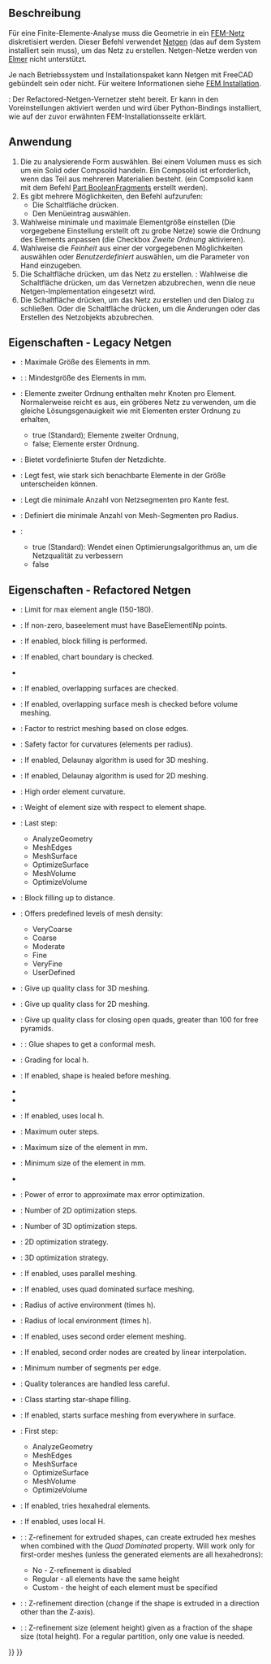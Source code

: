 <languages/>

{{Docnav/de
|[[FEM_ConstantVacuumPermittivity/de|ElektrischeFeldkonstante]]
|[[FEM_MeshGmshFromShape/de|NetzGmshAusForm]]
|[[FEM_Workbench/de|FEM]]
|IconL=FEM_ConstantVacuumPermittivity.svg
|IconR=FEM_MeshGmshFromShape.svg
|IconC=Workbench_FEM.svg
}}

{{GuiCommandContainer|
{{GuiCommand/de
|Name=FEM MeshNetgenFromShape
|Name/de=FEM NetzNetgenAusForm
|MenuLocation=Netz → FEM Mesh From Shape by Netgen
|Workbenches=[[FEM_Workbench/de|FEM]]
|SeeAlso=[[FEM_tutorial/de|FEM Anleitung]]
}}
{{GuiCommandFemInfo/de
|Solvers=CalculiX, Mystran, Z88
}}
}}

<span id="Description"></span>
==Beschreibung==

Für eine Finite-Elemente-Analyse muss die Geometrie in ein [[FEM_Mesh/de|FEM-Netz]] diskretisiert werden. Dieser Befehl verwendet [https://www.ngsolve.org/ Netgen] (das auf dem System installiert sein muss), um das Netz zu erstellen. Netgen-Netze werden von [[FEM_SolverElmer/de|Elmer]] nicht unterstützt.

Je nach Betriebssystem und Installationspaket kann Netgen mit FreeCAD gebündelt sein oder nicht. Für weitere Informationen siehe [[FEM_Install/de#Netgen|FEM Installation]].

{{Version/de|1.0}}: Der Refactored-Netgen-Vernetzer steht bereit. Er kann in den Voreinstellungen aktiviert werden und wird über Python-Bindings installiert, wie auf der zuvor erwähnten FEM-Installationsseite erklärt.

<span id="Usage"></span>
==Anwendung==

# Die zu analysierende Form auswählen. Bei einem Volumen muss es sich um ein Solid oder Compsolid handeln. Ein Compsolid ist erforderlich, wenn das Teil aus mehreren Materialien besteht. (ein Compsolid kann mit dem Befehl [[Part_BooleanFragments/de|Part BooleanFragments]] erstellt werden).
# Es gibt mehrere Möglichkeiten, den Befehl aufzurufen:
#* Die Schaltfläche {{Button|[[Image:FEM_MeshNetgenFromShape.svg|16px]] [[FEM_MeshNetgenFromShape/de|FEM Netz aus Form - Netgen]]}} drücken.
#* Den Menüeintrag {{MenuCommand|Mesh → [[Image:FEM_MeshGmshFromShape.svg|16px]] FEM-Netz aus Form - Netgen}} auswählen.
# Wahlweise minimale und maximale Elementgröße einstellen (Die vorgegebene Einstellung erstellt oft zu grobe Netze) sowie die Ordnung des Elements anpassen (die Checkbox ''Zweite Ordnung'' aktivieren).
# Wahlweise die ''Feinheit'' aus einer der vorgegebenen Möglichkeiten auswählen oder ''Benutzerdefiniert'' auswählen, um die Parameter von Hand einzugeben.
# Die Schaltfläche {{Button|Anwenden}} drücken, um das Netz zu erstellen. {{Version/de|1.0}}: Wahlweise die Schaltfläche {{Button|Abbrechen}} drücken, um das Vernetzen abzubrechen, wenn die neue Netgen-Implementation eingesetzt wird. 
# Die Schaltfläche {{Button|OK}} drücken, um das Netz zu erstellen und den Dialog zu schließen. Oder die Schaltfläche {{Button|Abbrechen}} drücken, um die Änderungen oder das Erstellen des Netzobjekts abzubrechen.

<span id="Properties_-_Legacy_Netgen"></span>
==Eigenschaften - Legacy Netgen==

* {{PropertyData|Max. Größe}}: Maximale Größe des Elements in mm.
* {{PropertyData|Min. Größe}}: {{Version|1.0}}: Mindestgröße des Elements in mm.
* {{PropertyData|Zweite Ordnung}}: Elemente zweiter Ordnung enthalten mehr Knoten pro Element. Normalerweise reicht es aus, ein gröberes Netz zu verwenden, um die gleiche Lösungsgenauigkeit wie mit Elementen erster Ordnung zu erhalten,
** true (Standard); Elemente zweiter Ordnung,
** false; Elemente erster Ordnung.
* {{PropertyData|Feinheit}}: Bietet vordefinierte Stufen der Netzdichte.
* {{PropertyData|Wachstumsrate}}: Legt fest, wie stark sich benachbarte Elemente in der Größe unterscheiden können.
* {{PropertyData|Number of Segmente per Edge}}: Legt die minimale Anzahl von Netzsegmenten pro Kante fest.
* {{PropertyData|Number of Segments per Radius}}: Definiert die minimale Anzahl von Mesh-Segmenten pro Radius.
* {{PropertyData|Optimieren}}:
** true (Standard): Wendet einen Optimierungsalgorithmus an, um die Netzqualität zu verbessern
** false

<span id="Properties_-_Refactored_Netgen"></span>
==Eigenschaften - Refactored Netgen==

* {{PropertyData|Bad Element Limit}}: Limit for max element angle (150-180).
* {{PropertyData|Base Element Np}}: If non-zero, baseelement must have BaseElementlNp points.
* {{PropertyData|Block Fill}}: If enabled, block filling is performed.
* {{PropertyData|Check Chart Boundary}}: If enabled, chart boundary is checked.
* {{PropertyData|Check Impossible}}
* {{PropertyData|Check Overlap}}: If enabled, overlapping surfaces are checked.
* {{PropertyData|Check Overlapping Boundary}}: If enabled, overlapping surface mesh is checked before volume meshing.
* {{PropertyData|Close Edge Factor}}: Factor to restrict meshing based on close edges.
* {{PropertyData|Curvature Safety}}: Safety factor for curvatures (elements per radius).
* {{PropertyData|Delaunay}}: If enabled, Delaunay algorithm is used for 3D meshing.
* {{PropertyData|Delaunay2d}}: If enabled, Delaunay algorithm is used for 2D meshing.
* {{PropertyData|Element Order}}: High order element curvature.
* {{PropertyData|Element Size Weight}}: Weight of element size with respect to element shape.
* {{PropertyData|End Step}}: Last step:
** AnalyzeGeometry
** MeshEdges
** MeshSurface
** OptimizeSurface
** MeshVolume
** OptimizeVolume
* {{PropertyData|Fill Distance}}: Block filling up to distance.
* {{PropertyData|Fineness}}: Offers predefined levels of mesh density:
** VeryCoarse
** Coarse
** Moderate
** Fine
** VeryFine
** UserDefined
* {{PropertyData|Give Up Tolerance}}: Give up quality class for 3D meshing.
* {{PropertyData|Give Up Tolerance2d}}: Give up quality class for 2D meshing.
* {{PropertyData|Give Up Tolerance Open Quads}}: Give up quality class for closing open quads, greater than 100 for free pyramids.
* {{PropertyData|Glue}}: {{Version|1.1}}: Glue shapes to get a conformal mesh.
* {{PropertyData|Growth Rate}}: Grading for local h.
* {{PropertyData|Heal Shape}}: If enabled, shape is healed before meshing.
* {{PropertyData|Invert Tets}}
* {{PropertyData|Invert Trigs}}
* {{PropertyData|Local H}}: If enabled, uses local h.
* {{PropertyData|Max Outer Steps}}: Maximum outer steps.
* {{PropertyData|Max Size}}: Maximum size of the element in mm.
* {{PropertyData|Min Size}}: Minimum size of the element in mm.
* {{PropertyData|Only3d Domain Nr}}
* {{PropertyData|Optimization Error Power}}: Power of error to approximate max error optimization.
* {{PropertyData|Optimization Steps2d}}: Number of 2D optimization steps.
* {{PropertyData|Optimization Steps3d}}: Number of 3D optimization steps.
* {{PropertyData|Optimize2d}}: 2D optimization strategy.
* {{PropertyData|Optimize3d}}: 3D optimization strategy.
* {{PropertyData|Parallel Meshing}}: If enabled, uses parallel meshing.
* {{PropertyData|Quad Dominated}}: If enabled, uses quad dominated surface meshing.
* {{PropertyData|Relinner Safety}}: Radius of active environment (times h).
* {{PropertyData|Safety}}: Radius of local environment (times h).
* {{PropertyData|Second Order}}: If enabled, uses second order element meshing.
* {{PropertyData|Second Order Linear}}: If enabled, second order nodes are created by linear interpolation.
* {{PropertyData|Segments Per Edge}}: Minimum number of segments per edge.
* {{PropertyData|Sloppy}}: Quality tolerances are handled less careful.
* {{PropertyData|Star Shape Class}}: Class starting star-shape filling.
* {{PropertyData|Start In Surface}}: If enabled, starts surface meshing from everywhere in surface.
* {{PropertyData|Start Step}}: First step:
** AnalyzeGeometry
** MeshEdges
** MeshSurface
** OptimizeSurface
** MeshVolume
** OptimizeVolume
* {{PropertyData|Try Hexes}}: If enabled, tries hexahedral elements.
* {{PropertyData|Use Local H}}: If enabled, uses local H.
* {{PropertyData|ZRefine}}: {{Version|1.1}}: Z-refinement for extruded shapes, can create extruded hex meshes when combined with the ''Quad Dominated'' property. Will work only for first-order meshes (unless the generated elements are all hexahedrons):
** No - Z-refinement is disabled
** Regular - all elements have the same height
** Custom - the height of each element must be specified
* {{PropertyData|ZRefine Direction}}: {{Version|1.1}}: Z-refinement direction (change if the shape is extruded in a direction other than the Z-axis).
* {{PropertyData|ZRefine Size}}: {{Version|1.1}}: Z-refinement size (element height) given as a fraction of the shape size (total height). For a regular partition, only one value is needed.


{{Docnav/de
|[[FEM_ConstantVacuumPermittivity/de|ElektrischeFeldkonstante]]
|[[FEM_MeshGmshFromShape/de|NetzGmshAusForm]]
|[[FEM_Workbench/de|FEM]]
|IconL=FEM_ConstantVacuumPermittivity.svg
|IconR=FEM_MeshGmshFromShape.svg
|IconC=Workbench_FEM.svg
}}

{{FEM_Tools_navi{{#translation:}}}}
{{Userdocnavi{{#translation:}}}}